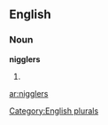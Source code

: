 
==English==

===Noun===
'''nigglers'''

# {{plural of|[[niggler]]}}

[[Category:English plurals]]

[[ar:nigglers]]